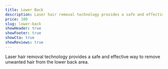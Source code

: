 ```yaml
---
title: Lower Back
description: Laser hair removal technology provides a safe and effective way to remove unwanted hair from the lower back area.
price: 100
slug: lower-back
showHeader: true
showFooter: true
showCta: true
showReviews: true
---
```


Laser hair removal technology provides a safe and effective way to remove unwanted hair from the lower back area.
